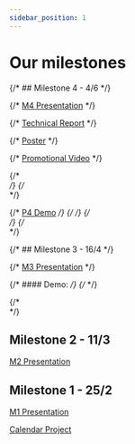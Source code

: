 ```yaml
---
sidebar_position: 1
---
```



# Our milestones

{/* ## Milestone 4 - 4/6 */}

{/* [M4 Presentation](/pdf/M4_-_DSD_Presentation.pdf) */}

{/* [Technical Report](/pdf/TechnicalReport.pdf) */}

{/* [Poster](/pdf/LEI_PI_Grupo-1.pdf) */}

{/* <a href="https://drive.google.com/drive/u/2/folders/184VTMsuN0xmkvsj7pEcF24794FyAptZQ">Promotional Video</a> */}

{/* <br/> */}
{/* <br/> */}

{/* <a href="https://drive.google.com/drive/u/2/folders/184VTMsuN0xmkvsj7pEcF24794FyAptZQ">P4 Demo</a> */}
{/*   */}
{/* <br/> */}
{/* <br/> */}

{/* ## Milestone 3 - 16/4 */}

{/* [M3 Presentation](/pdf/M3_-_DSD_Presentation.pdf) */}

{/* #### Demo: */}
{/* <ReactPlayer playing controls url='videos/PI_M3_demo.mp4' />   */}

{/* <br/> */}

## Milestone 2 - 11/3

[M2 Presentation](/pdf/M2_-_DSD_Presentation.pdf)

## Milestone 1 - 25/2

[M1 Presentation](/pdf/M1_-_DSD_Presentation_2.pdf)

[Calendar Project](/pdf/Calendar_PI_2.pdf)
